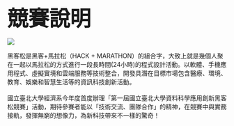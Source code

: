 <font size="10px"><div align="center"><strong>競賽說明</strong></div></font>

<img src="https://i.imgur.com/BAmFDyF.jpg" align="center" size="width:20%">

<div align="center">黑客松是黑客+馬拉松（HACK + MARATHON）的組合字，大致上就是幾個人聚在一起以馬拉松的方式進行一段長時間(24小時)的程式設計活動。以軟體、手機應用程式、虛擬實境和雲端服務等技術整合，開發具潛在目標市場包含醫療、環境、教育、娛樂和智慧生活等的資訊科技創新活動。<br><br>國立臺北大學經濟系今年度首度辦理「第一屆國立臺北大學資料科學應用創新黑客松競賽」活動，期待參賽者能以「技術交流、團隊合作」的精神，在競賽中與實務接軌，發揮無窮的想像力，為新科技帶來不一樣的驚奇！</div>